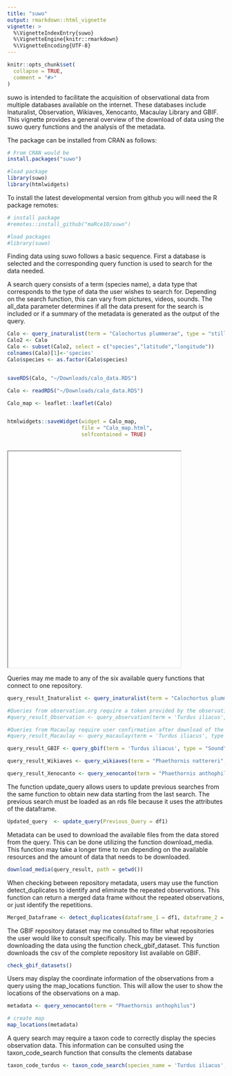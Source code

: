 ```yaml
---
title: "suwo"
output: rmarkdown::html_vignette
vignette: >
  %\VignetteIndexEntry{suwo}
  %\VignetteEngine{knitr::rmarkdown}
  %\VignetteEncoding{UTF-8}
---
```



```r
knitr::opts_chunk$set(
  collapse = TRUE,
  comment = "#>"
)
```

suwo is intended to facilitate the acquisition of observational data from multiple databases available on the internet. These databases include Inaturalist, Observation, Wikiaves, Xenocanto, Macaulay Library and GBIF. This vignette provides a general overview of the download of data using the suwo query functions and the analysis of the metadata.

The package can be installed from CRAN as follows:

```r

# From CRAN would be
install.packages("suwo")

#load package
library(suwo)
library(htmlwidgets)


```

To install the latest developmental version from github you will need the R package remotes:
```r

# install package
#remotes::install_github("maRce10/suwo")

#load packages
#library(suwo)

```

Finding data using suwo follows a basic sequence. First a database is selected and the corresponding query function is used to search for the data needed.


A search query consists of a term (species name), a data type that corresponds to the type of data the user wishes to search for. Depending on the search function, this can vary from pictures, videos, sounds. The all_data parameter determines if all the data present for the search is included or if a summary of the metadata is generated as the output of the query.

```r

Calo <- query_inaturalist(term = "Calochortus plummerae", type = "still image", all_data = FALSE )
Calo2 <- Calo
Calo <- subset(Calo2, select = c("species","latitude","longitude"))
colnames(Calo)[1]<-'species'
Calo$species <- as.factor(Calo$species)


saveRDS(Calo, "~/Downloads/calo_data.RDS")
```

```r

Calo <- readRDS("~/Downloads/calo_data.RDS")

```



```r

Calo_map <- leaflet::leaflet(Calo)


htmlwidgets::saveWidget(widget = Calo_map,
                        file = "Calo_map.html",
                        selfcontained = TRUE)
  
```
<!--html_preserve-->
<iframe src = "~/Documents/GitHub/suwo/Calo_map.html" width="400" height = "500"> </iframe>
<!--html_preserve-->
Queries may me made to any of the six available query functions that connect to one repository.

```r

query_result_Inaturalist <- query_inaturalist(term = "Calochortus plummerae", type = "still image")

#Queries from observation.org require a token provided by the observation.org website through a terminal request
#query_result_Observation <- query_observation(term = 'Turdus iliacus', type = "Sound", token = ".....")

#Queries from Macaulay require user confirmation after download of the csv file that contains the information from the search in the Macaulay library.
#query_result_Macaulay <- query_macaulay(term = 'Turdus iliacus', type = "Sound")

query_result_GBIF <- query_gbif(term = 'Turdus iliacus', type = "Sound")

query_result_Wikiaves <- query_wikiaves(term = "Phaethornis nattereri", type = "still image")

query_result_Xenocanto <- query_xenocanto(term = "Phaethornis anthophilus")
```

The function update_query allows users to update previous searches from the same function to obtain new data starting from the last search. The previous search must be loaded as an rds file because it uses the attributes of the dataframe.

```r

Updated_query  <- update_query(Previous_Query = df1)

```

Metadata can be used to download the available files from the data stored from the query. This can be done utilizing the function download_media. This function may take a longer time to run depending on the available resources and the amount of data that needs to be downloaded.

```r

download_media(query_result, path = getwd())

```

When checking between repository metadata, users may use the function detect_duplicates to identify and eliminate the repeated observations. This function can return a merged data frame without the repeated observations, or just identify the repetitions.

```r

Merged_Dataframe <- detect_duplicates(dataframe_1 = df1, dataframe_2 = df2)

```

The GBIF repository dataset may me consulted to filter what repositories the user would like to consult specifically. This may be viewed by downloading the data using the function check_gbif_dataset. This function downloads the csv of the complete repository list available on GBIF.

```r

check_gbif_datasets()

```

Users may display the coordinate information of the observations from a query using the map_locations function. This will allow the user to show the locations of the observations on a map.

```r

metadata <- query_xenocanto(term = "Phaethornis anthophilus")

# create map
map_locations(metadata)

```

A query search may require a taxon code to correctly display the species observation data. This information can be consulted using the taxon_code_search function that consults the clements database

```r

taxon_code_turdus <- taxon_code_search(species_name = 'Turdus iliacus', taxon_code_df = clements_data)

```



